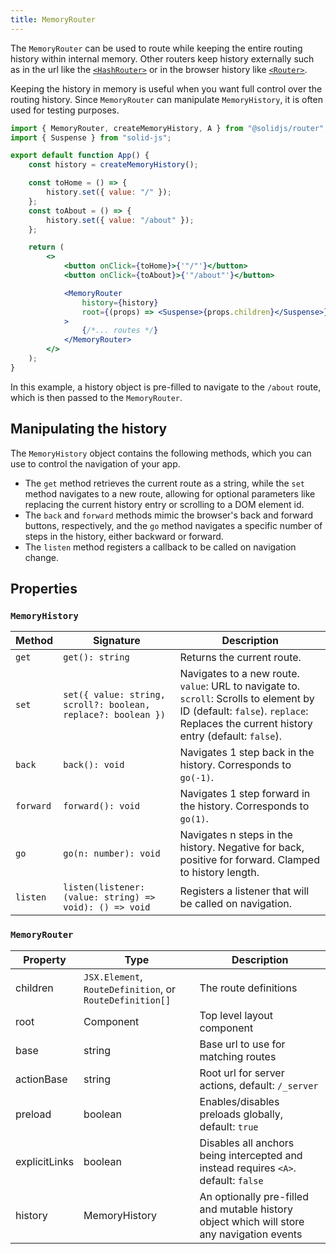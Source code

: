```yaml
---
title: MemoryRouter
---
```


The `MemoryRouter` can be used to route while keeping the entire routing history within internal memory. Other routers keep history externally such as in the url like the [`<HashRouter>`](/solid-router/reference/components/hash-router) or in the browser history like [`<Router>`](/solid-router/reference/components/memory-router).

Keeping the history in memory is useful when you want full control over the routing history. Since `MemoryRouter` can manipulate `MemoryHistory`, it is often used for testing purposes.

```jsx
import { MemoryRouter, createMemoryHistory, A } from "@solidjs/router";
import { Suspense } from "solid-js";

export default function App() {
	const history = createMemoryHistory();

	const toHome = () => {
		history.set({ value: "/" });
	};
	const toAbout = () => {
		history.set({ value: "/about" });
	};

	return (
		<>
			<button onClick={toHome}>{'"/"'}</button>
			<button onClick={toAbout}>{'"/about"'}</button>

			<MemoryRouter
				history={history}
				root={(props) => <Suspense>{props.children}</Suspense>}
			>
				{/*... routes */}
			</MemoryRouter>
		</>
	);
}
```

In this example, a history object is pre-filled to navigate to the `/about` route, which is then passed to the `MemoryRouter`.

## Manipulating the history

The `MemoryHistory` object contains the following methods, which you can use to control the navigation of your app.

- The `get` method retrieves the current route as a string, while the `set` method navigates to a new route, allowing for optional parameters like replacing the current history entry or scrolling to a DOM element id.
- The `back` and `forward` methods mimic the browser's back and forward buttons, respectively, and the `go` method navigates a specific number of steps in the history, either backward or forward.
- The `listen` method registers a callback to be called on navigation change.

## Properties

### `MemoryHistory`

| Method | Signature | Description |
| --- | --- | --- |
| `get` | `get(): string` | Returns the current route. |
| `set` | `set({ value: string, scroll?: boolean, replace?: boolean })` | Navigates to a new route. `value`: URL to navigate to. `scroll`: Scrolls to element by ID (default: `false`). `replace`: Replaces the current history entry (default: `false`). |
| `back` | `back(): void` | Navigates 1 step back in the history. Corresponds to `go(-1)`. |
| `forward` | `forward(): void` | Navigates 1 step forward in the history. Corresponds to `go(1)`. |
| `go` | `go(n: number): void` | Navigates n steps in the history. Negative for back, positive for forward. Clamped to history length. |
| `listen` | `listen(listener: (value: string) => void): () => void` | Registers a listener that will be called on navigation. |

### `MemoryRouter`

| Property | Type | Description |
| --- | --- | --- |
| children | `JSX.Element`, `RouteDefinition`, or `RouteDefinition[]` | The route definitions |
| root | Component | Top level layout component |
| base | string | Base url to use for matching routes |
| actionBase | string | Root url for server actions, default: `/_server` |
| preload | boolean | Enables/disables preloads globally, default: `true` |
| explicitLinks | boolean | Disables all anchors being intercepted and instead requires `<A>`. default: `false` |
| history | MemoryHistory | An optionally pre-filled and mutable history object which will store any navigation events |
